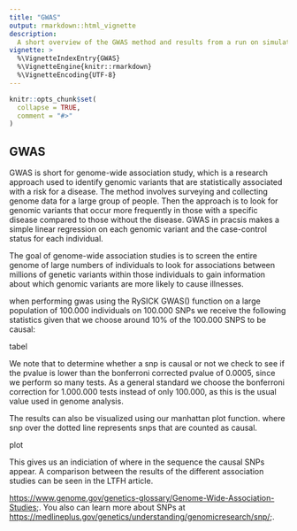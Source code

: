 ```yaml
---
title: "GWAS"
output: rmarkdown::html_vignette
description:
  A short overview of the GWAS method and results from a run on simulated 100.000x100.000 dataset.
vignette: >
  %\VignetteIndexEntry{GWAS}
  %\VignetteEngine{knitr::rmarkdown}
  %\VignetteEncoding{UTF-8}
---
```


```r
knitr::opts_chunk$set(
  collapse = TRUE,
  comment = "#>"
)
```

## GWAS
GWAS is short for genome-wide association study, which is a research approach used to identify genomic variants that are statistically associated with a risk for a disease. The method involves surveying and collecting genome data for a large group of people. Then the approach is to look for genomic variants that occur more frequently in those with a specific disease compared to those without the disease. GWAS in pracsis makes a simple linear regression on each genomic variant and the case-control status for each individual.

The goal of genome-wide association studies is to screen the entire genome of large numbers of individuals to look for associations between millions of genetic variants within those individuals to gain information about which genomic variants are more likely to cause illnesses.  

when performing gwas using the RySICK GWAS() function on a large population of 100.000 individuals on 100.000 SNPs we receive the following statistics given that we choose around 10% of the 100.000 SNPS to be causal: 

tabel

We note that to determine whether a snp is causal or not we check to see if the pvalue is lower than the bonferroni corrected pvalue of 0.0005, since we perform so many tests. As a general standard we choose the bonferroni correction for 1.000.000 tests instead of only 100.000, as this is the usual value used in genome analysis. 


The results can also be visualized using our manhattan plot function. where snp over the dotted line represents snps that are counted as causal. 

plot

This gives us an indiciation of where in the sequence the causal SNPs appear.
A comparison between the results of the different association studies can be seen in the LTFH article. 


<https://www.genome.gov/genetics-glossary/Genome-Wide-Association-Studies>;. You also can learn more about SNPs at <https://medlineplus.gov/genetics/understanding/genomicresearch/snp/>;.